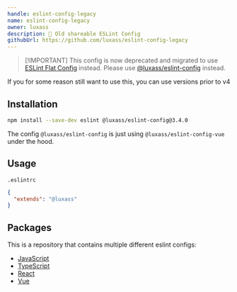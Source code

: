```yaml
---
handle: eslint-config-legacy
name: eslint-config-legacy
owner: luxass
description: 🔧 Old shareable ESLint Config
githubUrl: https://github.com/luxass/eslint-config-legacy
---
```


> \[!IMPORTANT]
> This config is now deprecated and migrated to use [ESLint Flat Config](https://eslint.org/docs/latest/user-guide/configuring/configuration-files#using-a-shareable-configuration-package) instead.
> Please use [@luxass/eslint-config](https://github.com/luxass/eslint-config) instead.

If you for some reason still want to use this, you can use versions prior to v4

## Installation

```bash
npm install --save-dev eslint @luxass/eslint-config@3.4.0
```

The config `@luxass/eslint-config` is just using `@luxass/eslint-config-vue` under the hood.

## Usage

`.eslintrc`

```json
{
  "extends": "@luxass"
}
```

## Packages

This is a repository that contains multiple different eslint configs:

* [JavaScript](https://github.com/luxass/eslint-config-legacy/blob/main/packages/eslint-config-js)
* [TypeScript](https://github.com/luxass/eslint-config-legacy/blob/main/packages/eslint-config-ts)
* [React](https://github.com/luxass/eslint-config-legacy/blob/main/packages/eslint-config-react)
* [Vue](https://github.com/luxass/eslint-config-legacy/blob/main/packages/eslint-config-vue)
